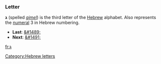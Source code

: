 ===Letter===
'''&#1490;''' (spelled ''[[gimel]]'') is the third letter of the [[Hebrew]] alphabet.
Also represents the [[numeral]] 3 in Hebrew numbering.

* '''Last''': [[&#1489;]]
* '''Next''': [[&#1491;]]

[[Category:Hebrew letters]]

[[fr:ג]]